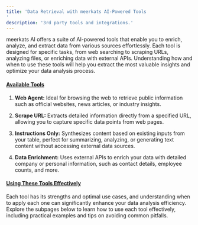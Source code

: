 ```yaml
---
title: 'Data Retrieval with meerkats AI-Powered Tools
'
description: '3rd party tools and integrations.'
---
```



meerkats AI offers a suite of AI-powered tools that enable you to enrich, analyze, and extract data from various sources effortlessly. Each tool is designed for specific tasks, from web searching to scraping URLs, analyzing files, or enriching data with external APIs. Understanding how and when to use these tools will help you extract the most valuable insights and optimize your data analysis process.

#### [Available Tools](#available-tools)

1.  **Web Agent:** Ideal for browsing the web to retrieve public information such as official websites, news articles, or industry insights.
    
2.  **Scrape URL:** Extracts detailed information directly from a specified URL, allowing you to capture specific data points from web pages.
    
3.  **Instructions Only:** Synthesizes content based on existing inputs from your table, perfect for summarizing, analyzing, or generating text content without accessing external data sources.
    
4.  **Data Enrichment:** Uses external APIs to enrich your data with detailed company or personal information, such as contact details, employee counts, and more.
    

#### [Using These Tools Effectively](#using-these-tools-effectively)

Each tool has its strengths and optimal use cases, and understanding when to apply each one can significantly enhance your data analysis efficiency. Explore the subpages below to learn how to use each tool effectively, including practical examples and tips on avoiding common pitfalls.
